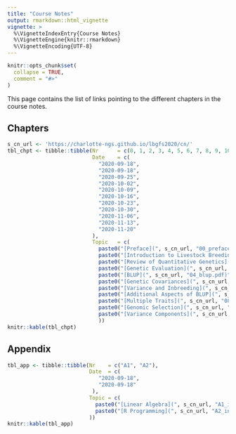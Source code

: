 ```yaml
---
title: "Course Notes"
output: rmarkdown::html_vignette
vignette: >
  %\VignetteIndexEntry{Course Notes}
  %\VignetteEngine{knitr::rmarkdown}
  %\VignetteEncoding{UTF-8}
---
```


```r
knitr::opts_chunk$set(
  collapse = TRUE,
  comment = "#>"
)
```

This page contains the list of links pointing to the different chapters in the course notes. 

## Chapters

```r
s_cn_url <- 'https://charlotte-ngs.github.io/lbgfs2020/cn/'
tbl_chpt <- tibble::tibble(Nr      = c(0, 1, 2, 3, 4, 5, 6, 7, 8, 9, 10),
                           Date    = c(
                             "2020-09-18",
                             "2020-09-18",
                             "2020-09-25",
                             "2020-10-02",
                             "2020-10-09",
                             "2020-10-16",
                             "2020-10-23",
                             "2020-10-30",
                             "2020-11-06",
                             "2020-11-13",
                             "2020-11-20"
                           ),
                           Topic   = c(
                             paste0("[Preface](", s_cn_url, "00_preface.pdf)", collapse = ""),
                             paste0("[Introduction to Livestock Breeding and Genomics](", s_cn_url, "01_intro_lbg.pdf)", collapse = ""),
                             paste0("[Review of Quantitative Genetics](", s_cn_url, "02_intro_qg.pdf)", collapse = ''),
                             paste0("[Genetic Evaluation](", s_cn_url, "03_gen_eval.pdf)", collapse = ''),
                             paste0("[BLUP](", s_cn_url, "04_blup.pdf)", collapse = ''),
                             paste0("[Genetic Covariances](", s_cn_url, "05_gencov.pdf)", collapse = ''),
                             paste0("[Variance and Inbreeding](", s_cn_url, "06_variance_inbreeding.pdf)", collapse = ''),
                             paste0("[Additional Aspects of BLUP](", s_cn_url, "07_add_asp_blup.pdf)", collapse = ''),
                             paste0("[Multiple Traits](", s_cn_url, "08_multiple_trait.pdf)", collapse = ''),
                             paste0("[Genomic Selection](", s_cn_url, "09_gen_sel.pdf)", collapse = ''),
                             paste0("[Variance Components](", s_cn_url, "10_var_comp.pdf)", collapse = '')
                             ))
knitr::kable(tbl_chpt)
```


## Appendix

```r
tbl_app <- tibble::tibble(Nr    = c("A1", "A2"),
                          Date  = c(
                             "2020-09-18",
                             "2020-09-18"
                           ),
                          Topic = c(
                            paste0("[Linear Algebra](", s_cn_url, "A1_intro_linalg.pdf)", collapse = ""),
                            paste0("[R Programming](", s_cn_url, "A2_intro_rstats.pdf)", collapse = "")
                          ))
knitr::kable(tbl_app)
```

